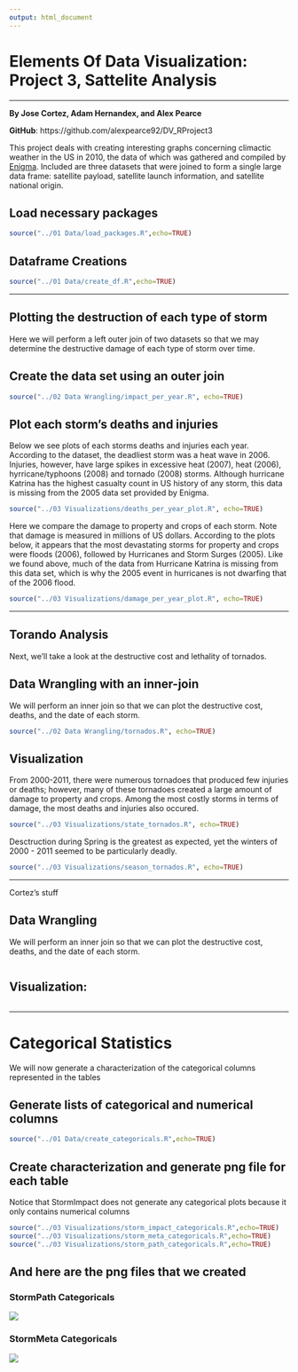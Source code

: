 ```yaml
---
output: html_document
---
```

Elements Of Data Visualization: Project 3, Sattelite Analysis
===

***

__By Jose Cortez, Adam Hernandex, and Alex Pearce__

__GitHub__: https://github.com/alexpearce92/DV_RProject3

This project deals with creating interesting graphs concerning climactic weather in the US in 2010, the data of which was gathered and compiled by [Enigma](https://app.enigma.io/search/source/us.gov.noaa.ncdc.stormevents). Included are three datasets that were joined to form a single large data frame: satellite payload, satellite launch information, and satellite national origin.

## Load necessary packages
```r
source("../01 Data/load_packages.R",echo=TRUE)
```

## Dataframe Creations
```r
source("../01 Data/create_df.R",echo=TRUE)
```

***

## Plotting the destruction of each type of storm

Here we will perform a left outer join of two datasets so that we may determine the destructive damage of each type of storm over time.

## Create the data set using an outer join
```r
source("../02 Data Wrangling/impact_per_year.R", echo=TRUE)
```

## Plot each storm's deaths and injuries

Below we see plots of each storms deaths and injuries each year. According to the dataset, the deadliest storm was a heat wave in 2006. Injuries, however, have large spikes in excessive heat (2007), heat (2006), hyrricane/typhoons (2008) and tornado (2008) storms. Although hurricane Katrina has the highest casualty count in US history of any storm, this data is missing from the 2005 data set provided by Enigma. 
```r
source("../03 Visualizations/deaths_per_year_plot.R", echo=TRUE)
```

Here we compare the damage to property and crops of each storm. Note that damage is measured in millions of US dollars. According to the plots below, it appears that the most devastating storms for property and crops were floods (2006), followed by Hurricanes and Storm Surges (2005). Like we found above, much of the data from Hurricane Katrina is missing from this data set, which is why the 2005 event in hurricanes is not dwarfing that of the 2006 flood.
```r
source("../03 Visualizations/damage_per_year_plot.R", echo=TRUE)
```

***
## Torando Analysis

Next, we'll take a look at the destructive cost and lethality of tornados.

## Data Wrangling with an inner-join

We will perform an inner join so that we can plot the destructive cost, deaths, and the date of each storm.

```r
source("../02 Data Wrangling/tornados.R", echo=TRUE)
```

## Visualization

From 2000-2011, there were numerous tornadoes that produced few injuries or deaths; however, many of these tornadoes created a large amount of damage to property and crops. Among the most costly storms in terms of damage, the most deaths and injuries also occured.

```r
source("../03 Visualizations/state_tornados.R", echo=TRUE)
```

Desctruction during Spring is the greatest as expected, yet the winters of 2000 - 2011 seemed to be particularly deadly. 
```r
source("../03 Visualizations/season_tornados.R", echo=TRUE)
```
***

Cortez's stuff

## Data Wrangling

We will perform an inner join so that we can plot the destructive cost, deaths, and the date of each storm.

```r
```

## Visualization:

```r
```


***

# Categorical Statistics

We will now generate a characterization of the categorical columns represented in the tables

## Generate lists of categorical and numerical columns
```r
source("../01 Data/create_categoricals.R",echo=TRUE)
```

## Create characterization and generate png file for each table

Notice that StormImpact does not generate any categorical plots because it only contains numerical columns
```r
source("../03 Visualizations/storm_impact_categoricals.R",echo=TRUE)
source("../03 Visualizations/storm_meta_categoricals.R",echo=TRUE)
source("../03 Visualizations/storm_path_categoricals.R",echo=TRUE)
```

## And here are the png files that we created

### StormPath Categoricals
![](./StormPathCategoricals.png)

### StormMeta Categoricals
![](./StormMetaCategoricals.png)

